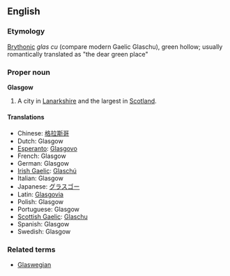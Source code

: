 ==English==
===Etymology===
[[Brythonic]] ''glas cu'' (compare modern Gaelic Glaschu), green hollow; usually romantically translated as "the dear green place"

===Proper noun===
{{wikipedia}}
'''Glasgow'''

#A city in [[Lanarkshire]] and the largest in [[Scotland]].

====Translations====
*Chinese: [[格拉斯哥]]
*Dutch: Glasgow
*[[Esperanto]]: [[Glasgovo]]
*French: Glasgow
*German: Glasgow
*[[Irish Gaelic]]: [[Glaschú]]
*Italian: Glasgow
*Japanese: [[グラスゴー]]
*Latin: [[Glasgovia]]
*Polish: Glasgow
*Portuguese: Glasgow
*[[Scottish Gaelic]]: [[Glaschu]]
*Spanish: Glasgow
*Swedish: Glasgow

===Related terms===
*[[Glaswegian]]